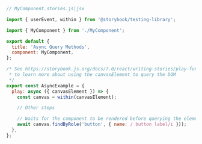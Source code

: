 ```js
// MyComponent.stories.js|jsx

import { userEvent, within } from '@storybook/testing-library';

import { MyComponent } from './MyComponent';

export default {
  title: 'Async Query Methods',
  component: MyComponent,
};

/* See https://storybook.js.org/docs/7.0/react/writing-stories/play-function#working-with-the-canvas
 * to learn more about using the canvasElement to query the DOM
 */
export const AsyncExample = {
  play: async ({ canvasElement }) => {
    const canvas = within(canvasElement);

    // Other steps

    // Waits for the component to be rendered before querying the element
    await canvas.findByRole('button', { name: / button label/i }));
  },
};
```
